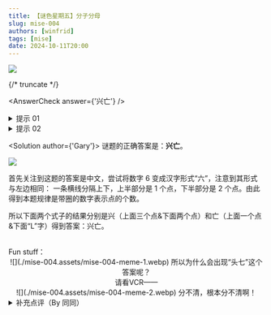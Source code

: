 ```yaml
---
title: 【谜色星期五】分子分母
slug: mise-004
authors: [winfrid]
tags: [mise]
date: 2024-10-11T20:00
---
```


![](./mise-004.assets/mise-004.webp)

{/* truncate */}

<AnswerCheck answer={'兴亡'} />

<details>
    <summary>提示 01</summary>

    第一个例子里，左侧的图形以某种方式暗示了“6”的汉字——六。
</details>

<details>
    <summary>提示 02</summary>

    含有“1”的圆圈表示 1 个点，含有“2”的圆圈表示2个点。
</details>

<Solution author={'Gary'}>
谜题的正确答案是：**兴亡**。

![](./mise-004.assets/mise-004-sol.webp)

首先关注到这题的答案是中文，尝试将数字 6 变成汉字形式“六”，注意到其形式与左边相同：
一条横线分隔上下，上半部分是 1 个点，下半部分是 2 个点。由此得到本题规律是带圈的数字表示点的个数。

所以下面两个式子的结果分别是兴（上面三个点&下面两个点）和亡（上面一个点&下面“L”字）得到答案：兴亡。

<br />
Fun stuff：

<center>
![](./mise-004.assets/mise-004-meme-1.webp)
<ImgCaption>所以为什么会出现“头七”这个答案呢？<br />请看VCR——</ImgCaption>
</center>

<center>
![](./mise-004.assets/mise-004-meme-2.webp)
<ImgCaption>分不清，根本分不清啊！</ImgCaption>
</center>
</Solution>

<details>
    <summary>补充点评（By 同同）</summary>
    原来圈里的数字是点的个数啊，我还以为什么结构都可以呢。虽然内测的时候做出了这道题，但还是直到今天看到了解析才知道这一点。
    如果允许①②③可以表示任意结构，那么答案的第一个字还可以是“共”。不过词语“兴亡”比“共亡”还是出现频率更高一些？

    关于“?/?=6”等式的理解，我们还看到了不同的解释。

    <center>
        ![](./mise-004.assets/mise-004-meme-3.webp)
        <ImgCaption>sinx/n=6，约去了分子分母的 n</ImgCaption>
    </center>

    <center>
        ![](./mise-004.assets/mise-004-meme-4.webp)
        <ImgCaption>知名等式 主=6</ImgCaption>
    </center>

    <center>
        ![](./mise-004.assets/mise-004-meme-5.webp)
        <ImgCaption>由 主=6 得出的一些答案。说起来今天是八月几号了来着？</ImgCaption>
    </center>

    还有同学最先联想到了谚文。其实绝大多数的小谜题只会在中文和英文上下功夫，不太会涉及到各种小语种。
    所以除非有明显的相关提示，大家在解题时还是优先考虑中文和英文吧。
</details>
